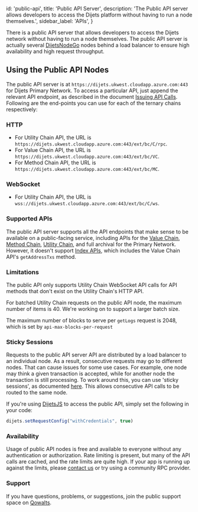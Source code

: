 
  id: 'public-api',
  title: 'Public API Server',
  description: 'The Public API server allows developers to access the Dijets platform without having to run a node themselves.',
  sidebar_label: 'APIs',
}

There is a public API server that allows developers to access the Dijets
network without having to run a node themselves. The public API server is
actually several [DijetsNodeGo](https://github.com/Dijets-Inc/dijetsnodego) nodes
behind a load balancer to ensure high availability and high request throughput.

## Using the Public API Nodes

The public API server is at `https://dijets.ukwest.cloudapp.azure.com:443` for Dijets Primary Network. To access a particular API,
just append the relevant API endpoint, as described in the document
[Issuing API Calls](/docs/guides/node-apis/issuing-api-calls). Following are the end-points you can use for
each of the ternary chains respectively:

### HTTP

- For Utility Chain API, the URL is `https://dijets.ukwest.cloudapp.azure.com:443/ext/bc/C/rpc`.
- For Value Chain API, the URL is `https://dijets.ukwest.cloudapp.azure.com:443/ext/bc/VC`.
- For Method Chain API, the URL is `https://dijets.ukwest.cloudapp.azure.com:443/ext/bc/MC`.

### WebSocket

- For Utility Chain API, the URL is `wss://dijets.ukwest.cloudapp.azure.com:443/ext/bc/C/ws`.

### Supported APIs

The public API server supports all the API endpoints that make sense to be
available on a public-facing service, including APIs for the
[Value Chain](/docs/guides/node-apis/value-chain-api), [Method Chain](/docs/guides/node-apis/method-chain-api),
[Utility Chain](/docs/guides/node-apis/utility-chain-api), and full archival for the Primary Network.
However, it doesn't support [Index APIs](/docs/guides/node-apis/index-api), which includes
the Value Chain API's `getAddressTxs` method.

### Limitations

The public API only supports Utility Chain WebSocket API calls for API methods that
don't exist on the Utility Chain's HTTP API.

For batched Utility Chain requests on the public API node, the maximum number of items
is 40. We're working on to support a larger batch size.

The maximum number of blocks to serve per `getLogs` request is 2048, which is set by `api-max-blocks-per-request`

### Sticky Sessions

Requests to the public API server API are distributed by a load balancer to an
individual node. As a result, consecutive requests may go to different nodes.
That can cause issues for some use cases. For example, one node may think a
given transaction is accepted, while for another node the transaction is still
processing. To work around this, you can use 'sticky sessions', as documented
[here](https://developer.mozilla.org/en-US/docs/Web/API/Request/credentials).
This allows consecutive API calls to be routed to the same node.

If you're using [DijetsJS](/docs/guides/dijetsjs) to access the public
API, simply set the following in your code:

```javascript
dijets.setRequestConfig("withCredentials", true)
```

### Availability

Usage of public API nodes is free and available to everyone without any
authentication or authorization. Rate limiting is present, but many of the API
calls are cached, and the rate limits are quite high. If your app is
running up against the limits, please [contact us](mailto:support@dijets.io) or
try using a community RPC provider.

### Support

If you have questions, problems, or suggestions, join the public support space on [Qowalts](https://redirect.dijets.io/#/#dijets-support:dijets.org).




